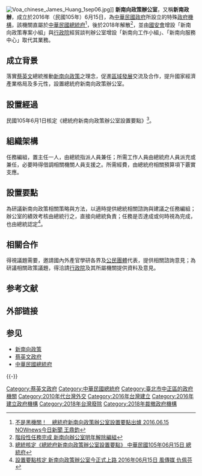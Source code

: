{{disputed|time=2016-06-23T16:11:43+00:00}}
{{refimprove|time=2016-06-23T16:11:43+00:00}}
{{中華民國政府部門基礎資訊
|部門名稱       = 總統府新南向政策辦公室
|外文名稱 = New Southbound Policy Office
|外文語言 = 英語
|成立日期       = 2016年6月15日
|解散日期       = 2018年
|所屬部門       = [[中華民國總統府|總統府]]
|授權法源       = 中央行政機關組織基準法第28條
}}
[[File:Voa_chinese_James_Huang_1sep06.jpg|thumb]]]]
'''新南向政策辦公室'''，又稱'''新南政辦'''，成立於2016年（民國105年）6月15日，為[[中華民國政府|中華民國政府]]所設立的特殊[[政府機構|政府機構]]，該機關直屬於[[中華民國總統府|中華民國總統府]]<ref>[http://www.nownews.com/n/2016/06/15/2135709 不是黑機關！　總統府新南向政策辦公室設置要點出爐 2016.06.15 NOWnews今日新聞 王鼎鈞]</ref>，後於2018年解散<ref>[http://www.chinatimes.com/realtimenews/20171213004377-260407 階段性任務完成 新南向辦公室明年解除編組]</ref>，並由[[國家安全會議_(中華民國)|國安會]]增設「新南向政策專案小組」與[[行政院|行政院]]經貿談判辦公室增設「新南向工作小組」、「新南向服務中心」取代其業務。

== 成立背景 ==
落實[[蔡英文|蔡英文]]總統推動[[新南向政策|新南向政策]]之理念，促進[[區域發展|區域發展]]交流及合作，提升國家經濟產業格局及多元性，設置總統府新南向政策辦公室。

== 設置經過 ==
民國105年6月1日核定《總統府新南向政策辦公室設置要點》<ref>[http://www.president.gov.tw/Default.aspx?tabid=131&itemid=37530&rmid=514 總統核定《總統府新南向政策辦公室設置要點》 中華民國105年06月15日 總統府]</ref>。

==組織架構==
任務編組，置主任一人，由總統指派人員兼任；所需工作人員由總統府人員派充或兼任，必要時得借調相關機關人員支援之。所需經費，由總統府相關預算項下覈實支應。

==設置要點==
為研議新南向政策相關策略與方法，以適時提供總統相關諮詢與建議之任務編組；辦公室的績效考核由總統行之，直接向總統負責；任務是否達成或何時視為完成，也由總統認定<ref>[http://www.storm.mg/article/130353 設置要點核定 新南向政策辦公室今正式上路 2016年06月15日 風傳媒 仇佩芬]</ref>。

==相關合作==
得視議題需要，邀請國內外產官學研各界及[[公民團體|公民團體]]代表，提供相關諮詢意見；為研議相關政策議題，得洽請[[行政院|行政院]]及其所屬機關提供資料及意見。

== 参考文献 ==
{{Reflist|2}}

== 外部链接 ==
{{Wikinews|臺灣總統府宣布正式啟動新南向政策辦公室}}

== 参见 ==
{{Portal box|中华民国|台湾|东南亚}}
* [[新南向政策|新南向政策]]
* [[蔡英文政府|蔡英文政府]]
* [[中華民國總統府|中華民國總統府]]

{{-}}
{{中華民國外交}}

[[Category:蔡英文政府|Category:蔡英文政府]]
[[Category:中華民國總統府|Category:中華民國總統府]]
[[Category:臺北市中正區的政府機關|Category:臺北市中正區的政府機關]]
[[Category:2010年代台灣外交|Category:2010年代台灣外交]]
[[Category:2016年台灣建立|Category:2016年台灣建立]]
[[Category:2016年建立政府機構|Category:2016年建立政府機構]]
[[Category:2018年台灣廢除|Category:2018年台灣廢除]]
[[Category:2018年裁撤政府機構|Category:2018年裁撤政府機構]]